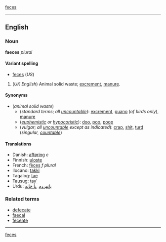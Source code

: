 {{synch}} [[feces]]
----
==English==
===Noun===
'''faeces''' ''plural''

====Variant spelling====
*[[feces]] (''US'')

#(''UK English'') Animal solid waste; [[excrement]], [[manure]].

====Synonyms====
*(''animal solid waste'')
**(''standard terms''; ''all [[uncountable]]''): [[excrement]], [[guano]] (''of birds only''), [[manure]]
**(''[[euphemistic]] or [[hypocoristic]]''): [[doo]], [[poo]], [[poop]]
**(''vulgar''; ''all [[uncountable]] except as indicated''): [[crap]], [[shit]], [[turd]] (''singular, [[countable]]'')

====Translations====
*Danish: [[afføring]] ''c''
*Finnish: [[uloste]]
*French: [[fèces]] ''f plural''
*Ilocano: [[takki]]
*Tagalog: [[tae]]
*Tausug: [[tay']]
*Urdu: [[باتهروم]] ,[[پا خانه]]

===Related terms===
*[[defecate]]
*[[faecal]]
*[[feceate]]

----
{{synch}} [[feces]]